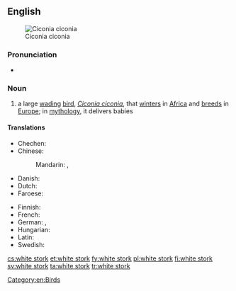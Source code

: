 ==English==
[[Image:Ciconia ciconia (aka).jpg|thumb|right|Ciconia ciconia]]

===Pronunciation===
* {{audio|en-uk-white stork.ogg|Audio (UK)}}

===Noun===
{{wikipedia}}
{{en-noun|head=[[white]] [[stork]]}}

# a large [[wading]] [[bird]], ''[[Ciconia ciconia]]'', that [[winter]]s in [[Africa]] and [[breed]]s in [[Europe]]; in [[mythology]], it delivers babies

====Translations====
{{trans-top|large wading bird, ''Ciconia ciconia''}}
* Chechen: {{t|ce|чIерийдохург}}
* Chinese:
*: Mandarin: {{t|cmn|白鸛|sc=Hani}}, {{t+|cmn|白鹳|tr=báiguàn|sc=Hani}}
* Danish: {{t|da|hvid stork|c}}
* Dutch: {{t+|nl|ooievaar|m}}
* Faroese: {{t+|fo|storkur|m}}
{{trans-mid}}
* Finnish: {{t+|fi|kattohaikara}}
* French: {{t+|fr|cigogne blanche}}
* German: {{t+|de|Weissstorch}},  {{t+|de|Weißstorch|m}}
* Hungarian: {{t|hu|fehér gólya}}
* Latin: {{t|la|ciconia}}
* Swedish: {{t+|sv|vit stork|c}}
{{trans-bottom}}

[[Category:en:Birds]]

[[cs:white stork]]
[[et:white stork]]
[[fy:white stork]]
[[pl:white stork]]
[[fi:white stork]]
[[sv:white stork]]
[[ta:white stork]]
[[tr:white stork]]